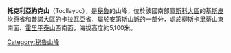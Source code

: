 {{Coord|13|44|53|S|70|43|36|W|display=title}}

'''托克利亞約克山'''（Tocllayoc），是[[秘魯|秘魯]]的山峰，位於該國南部[[庫斯科大區|庫斯科大區]]的[[基斯皮坎奇省|基斯皮坎奇省]]和[[普諾大區|普諾大區]]的[[卡拉瓦亞省|卡拉瓦亞省]]，屬於[[安第斯山脈|安第斯山脈]]的一部分，處於[[柳斯卡里蒂山_(庫斯科-普諾)|柳斯卡里蒂山]]東南面、[[霍里平泰山|霍里平泰山]]西南面，海拔高度約5,100米。

{{Peru-geo-stub}}
[[Category:秘魯山峰|Category:秘魯山峰]]